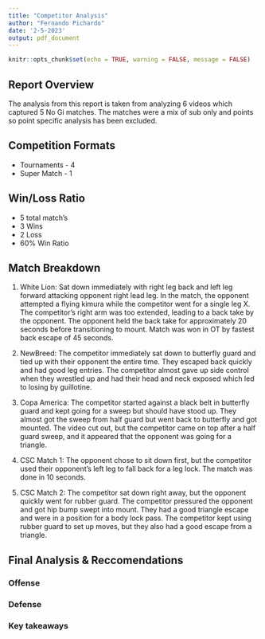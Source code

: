 ---
title: "Competitor Analysis"
author: "Fernando Pichardo"
date: '2-5-2023'
output: pdf_document
---

```{r setup, include=FALSE}
knitr::opts_chunk$set(echo = TRUE, warning = FALSE, message = FALSE)
```

## Report Overview

The analysis from this report is taken from analyzing 6 videos which captured 5 No Gi matches. The matches were a mix of sub only and points so point specific analysis has been excluded.

## Competition Formats

-   Tournaments - 4
-   Super Match - 1 

## Win/Loss Ratio

-   5 total match's
-   3 Wins
-   2 Loss
-   60% Win Ratio

## Match Breakdown

1. White Lion: Sat down immediately with right leg back and left leg forward attacking opponent right lead leg.  In the match, the opponent attempted a flying kimura while the competitor went for a single leg X. The competitor's right arm was too extended, leading to a back take by the opponent. The opponent held the back take for approximately 20 seconds before transitioning to mount. Match was won in OT by fastest back escape of 45 seconds.

2. NewBreed: The competitor immediately sat down to butterfly guard and tied up with their opponent the entire time. They escaped back quickly and had good leg entries. The competitor almost gave up side control when they wrestled up and had their head and neck exposed which led to losing by guillotine.

3. Copa America: The competitor started against a black belt in butterfly guard and kept going for a sweep but should have stood up. They almost got the sweep from half guard but went back to butterfly and got mounted. The video cut out, but the competitor came on top after a half guard sweep, and it appeared that the opponent was going for a triangle.

4. CSC Match 1: The opponent chose to sit down first, but the competitor used their opponent's left leg to fall back for a leg lock. The match was done in 10 seconds.

5. CSC Match 2: The competitor sat down right away, but the opponent quickly went for rubber guard. The competitor pressured the opponent and got hip bump swept into mount. They had a good triangle escape and were in a position for a body lock pass. The competitor kept using rubber guard to set up moves, but they also had a good escape from a triangle.


## Final Analysis & Reccomendations

### Offense


### Defense

### Key takeaways
